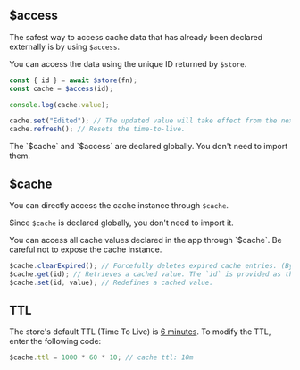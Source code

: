 ## $access

The safest way to access cache data that has already been declared externally is by using `$access`.

You can access the data using the unique ID returned by `$store`.

```ts
const { id } = await $store(fn);
const cache = $access(id);

console.log(cache.value);

cache.set("Edited"); // The updated value will take effect from the next call.
cache.refresh(); // Resets the time-to-live.
```

<Box type="tip">
  The `$cache` and `$access` are declared globally. You don't need to import
  them.
</Box>

## $cache

You can directly access the cache instance through `$cache`.

Since `$cache` is declared globally, you don't need to import it.

<Box type="error" title="Security Warning">
  You can access all cache values declared in the app through `$cache`. Be
  careful not to expose the cache instance.
</Box>

```ts
$cache.clearExpired(); // Forcefully deletes expired cache entries. (By default, expired values are removed when setting or retrieving cache)
$cache.get(id); // Retrieves a cached value. The `id` is provided as the return value of $store.
$cache.set(id, value); // Redefines a cached value.
```

## TTL

The store's default TTL (Time To Live) is [6 minutes](https://github.com/zely-js/zely/blob/main/packages/zely-js-core/src/runtime/store/index.ts#L43). To modify the TTL, enter the following code:

```ts
$cache.ttl = 1000 * 60 * 10; // cache ttl: 10m
```
